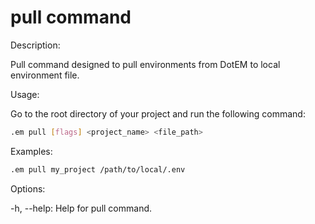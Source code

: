 # pull command

Description:

Pull command designed to pull environments from DotEM to local environment file.

Usage:

Go to the root directory of your project and run the following command:

```bash copy
.em pull [flags] <project_name> <file_path>
```
Examples:

```bash copy
.em pull my_project /path/to/local/.env
```

Options:

-h, --help: Help for pull command.
